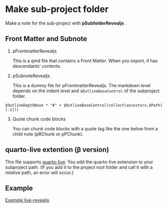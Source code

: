 

# Make sub-project folder {#sec-make-revealjs-subproject }

Make a note for the sub-project with **pSubfolderRevealjs** .






## Front Matter and Subnote



1. pFrontmatterRevealjs

    
    This is a qmd file that contains a Front Matter. When you export, it has descendants' contents.


2. pSubnoteRevealjs

    This is a dummy file for pFrontmatterRevealjs. The markdown level depends on the indent level and `$OutlineBaseControl` of the subproject folder.

```
$OutlineDepthBase * "#" + $OutlineBaseControl(collect(ancestors,$Path)[-1]))
```



3. Quote chunk code blocks

    You can chunk code blocks with a quote tag like the one below from a child note (pRChunk or pPChunk).
    <Lang:chunknotename>
 







## quarto-live extention (β version)

This file supports [quarto-live](https://r-wasm.github.io/quarto-live/).
You add the quarto-live extension to your subproject path.
(If you add it to the project root folder and call it with a relative path, an error will occur.)







## Example


[Example live-revealjs](https://fryagbye.quarto.pub/quarto-presentations/#/title-slide)







